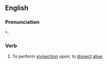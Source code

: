 ==English==

===Pronunciation===
*: {{rhymes|en|ɛkt|s=2}}

===Verb===
{{en-verb}}

# {{lb|en|transitive}} To perform [[vivisection]] upon; to [[dissect]] [[alive]].